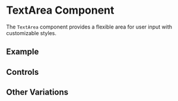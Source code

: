 

# TextArea Component

<Meta of={TextAreaStories} />

The `TextArea` component provides a flexible area for user input with customizable styles.

## Example

<Story name="Default" of={TextAreaStories.Default} />

## Controls

<Controls />

## Other Variations

<Stories />

